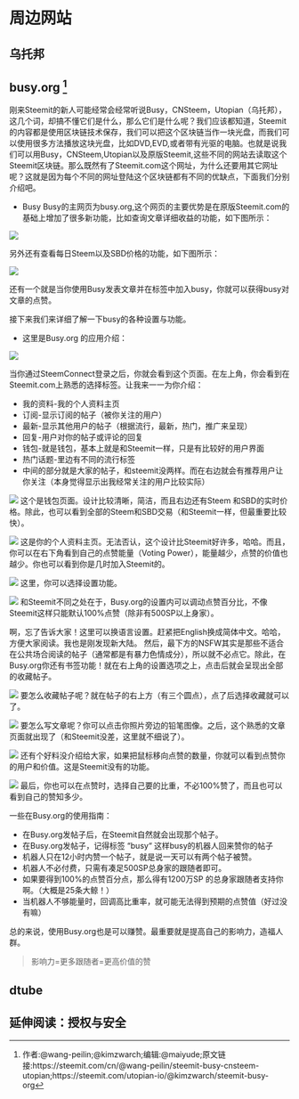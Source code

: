# 周边网站 {#zbwzp_}
## 乌托邦 {#wtb}
## busy.org ^[作者:\@wang-peilin;@kimzwarch;编辑:\@maiyude;原文链接:https://steemit.com/cn/@wang-peilin/steemit-busy-cnsteem-utopian;https://steemit.com/utopian-io/@kimzwarch/steemit-busy-org]
刚来Steemit的新人可能经常会经常听说Busy，CNSteem，Utopian（乌托邦），这几个词，却搞不懂它们是什么，那么它们是什么呢？我们应该都知道，Steemit的内容都是使用区块链技术保存，我们可以把这个区块链当作一块光盘，而我们可以使用很多方法播放这块光盘，比如DVD,EVD,或者带有光驱的电脑。也就是说我们可以用Busy，CNSteem,Utopian以及原版Steemit,这些不同的网站去读取这个Steemit区块链。那么既然有了Steemit.com这个网址，为什么还要用其它网址呢？这就是因为每个不同的网址登陆这个区块链都有不同的优缺点，下面我们分别介绍吧。

- Busy
Busy的主网页为busy.org,这个网页的主要优势是在原版Steemit.com的基础上增加了很多新功能，比如查询文章详细收益的功能，如下图所示：

![](images/09-2-01.png)

另外还有查看每日Steem以及SBD价格的功能，如下图所示：

![](images/09-2-02.jpg)

还有一个就是当你使用Busy发表文章并在标签中加入busy，你就可以获得busy对文章的点赞。

接下来我们来详细了解一下busy的各种设置与功能。

- 这里是Busy.org 的应用介绍：

![](images/09-2-03.png)

当你通过SteemConnect登录之后，你就会看到这个页面。在左上角，你会看到在Steemit.com上熟悉的选择标签。让我来一一为你介绍：

- 我的资料-我的个人资料主页
- 订阅-显示订阅的帖子（被你关注的用户）
- 最新-显示其他用户的帖子（根据流行，最新，热门，推广来呈现）
- 回复-用户对你的帖子或评论的回复
- 钱包-就是钱包，基本上就是和Steemit一样，只是有比较好的用户界面
- 热门话题-里边有不同的流行标签
- 中间的部分就是大家的帖子，和steemit没两样。而在右边就会有推荐用户让你关注（本身觉得显示出我经常关注的用户比较实际）

![](images/09-2-04.png)
这个是钱包页面。设计比较清晰，简洁，而且右边还有Steem 和SBD的实时价格。除此，也可以看到全部的Steem和SBD交易（和Steemit一样，但最重要比较快）。

![](images/09-2-05.png)
这是你的个人资料主页。无法否认，这个设计比Steemit好许多，哈哈。而且，你可以在右下角看到自己的点赞能量（Voting Power），能量越少，点赞的价值也越少。你也可以看到你是几时加入Steemit的。

![](images/09-2-06.png)
这里，你可以选择设置功能。

![](images/09-2-07.png)
和Steemit不同之处在于，Busy.org的设置内可以调动点赞百分比，不像Steemit这样只能默认100%点赞（除非有500SP以上身家）。

啊，忘了告诉大家！这里可以换语言设置。赶紧把English换成简体中文。哈哈，方便大家阅读。我也是刚发现新大陆。
然后，最下方的NSFW其实是那些不适合在公共场合阅读的帖子（通常都是有暴力色情成分），所以就不必点它。除此，在Busy.org你还有书签功能！就在右上角的设置选项之上，点击后就会呈现出全部的收藏帖子。

![](images/09-2-08.png)
要怎么收藏帖子呢？就在帖子的右上方（有三个圆点），点了后选择收藏就可以了。

![](images/09-2-09.png)
要怎么写文章呢？你可以点击你照片旁边的铅笔图像。之后，这个熟悉的文章页面就出现了（和Steemit没差，这里就不细说了）。

![](images/09-2-10.png)
还有个好料没介绍给大家，如果把鼠标移向点赞的数量，你就可以看到点赞你的用户和价值。这是Steemit没有的功能。

![](images/09-2-11.png)
最后，你也可以在点赞时，选择自己要的比重，不必100%赞了，而且也可以看到自己的赞知多少。

一些在Busy.org的使用指南：

- 在Busy.org发帖子后，在Steemit自然就会出现那个帖子。
- 在Busy.org发帖子，记得标签 “busy“ 这样busy的机器人回来赞你的帖子
- 机器人只在12小时内赞一个帖子，就是说一天可以有两个帖子被赞。
- 机器人不必付费，只需有凑足500SP总身家的跟随者即可。
- 如果要得到100%的点赞百分点，那么得有1200万SP 的总身家跟随者支持你啊。（大概是25条大鲸！）
- 当机器人不够能量时，回调高比重率，就可能无法得到预期的点赞值（好过没有嘛）

总的来说，使用Busy.org也是可以赚赞。最重要就是提高自己的影响力，造福人群。

> 影响力=更多跟随者=更高价值的赞

## dtube {#dtube}
## 延伸阅读：授权与安全 {#ysyd_sqyaq}

